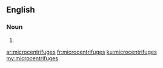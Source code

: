 ==English==

===Noun===
{{head|en|plural}}

# {{plural of|microcentrifuge|lang=en|nocat=1}}

[[ar:microcentrifuges]]
[[fr:microcentrifuges]]
[[ku:microcentrifuges]]
[[my:microcentrifuges]]